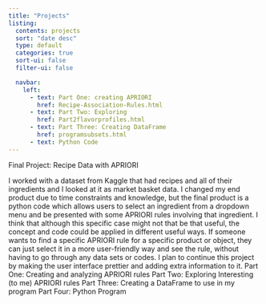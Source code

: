 ```yaml
---
title: "Projects"
listing:
  contents: projects
  sort: "date desc"
  type: default
  categories: true
  sort-ui: false
  filter-ui: false

  navbar:
    left:
      - text: Part One: creating APRIORI
        href: Recipe-Association-Rules.html
      - text: Part Two: Exploring
        href: Part2flavorprofiles.html
      - text: Part Three: Creating DataFrame
        href: programsubsets.html
      - text: Python Code
---
```


Final Project: Recipe Data with APRIORI

I worked with a dataset from Kaggle that had recipes and all of their ingredients and I looked at it as market basket data. I changed my end product due to time constraints and knowledge, but the final product is a python code which allows users to select an ingredient from a dropdown menu and be presented with some APRIORI rules involving that ingredient. I think that although this specific case might not that be that useful, the concept and code could be applied in different useful ways. If someone wants to find a specific APRIORI rule for a specific product or object, they can just select it in a more user-friendly way and see the rule, without having to go through any data sets or codes. I plan to continue this project by making the user interface prettier and adding extra information to it. 
Part One: Creating and analyzing APRIORI rules
Part Two: Exploring Interesting (to me) APRIORI rules
Part Three: Creating a DataFrame to use in my program
Part Four: Python Program
